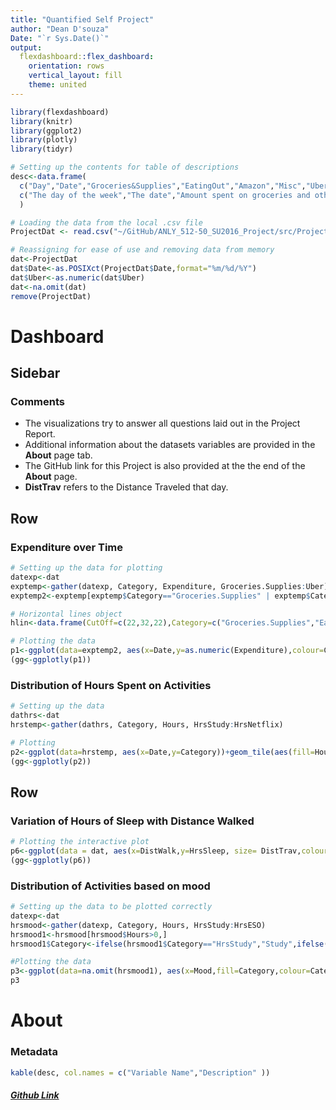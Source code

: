 ```yaml
---
title: "Quantified Self Project"
author: "Dean D'souza"
Date: "`r Sys.Date()`"
output: 
  flexdashboard::flex_dashboard:
    orientation: rows
    vertical_layout: fill
    theme: united
---
```


```r
library(flexdashboard)
library(knitr)
library(ggplot2)
library(plotly)
library(tidyr)

# Setting up the contents for table of descriptions
desc<-data.frame(
  c("Day","Date","Groceries&Supplies","EatingOut","Amazon","Misc","Uber","OtherMOT","Total","DistTrav","DistWalk","Area","HrsSleep","HrsStudy","HrsRead","HrsYoutube","HrsNetflix","HrsESO","Mood"),
  c("The day of the week","The date","Amount spent on groceries and other supplies for the house","Amount spent on ordering from restaurants or on other items such as coffee","Amount spent on Amazon","Amount spent on other unrelated items that would normally be a one time purchase","Amount spent on Uber rides","Amount spent on other modes of transpot(mostly buses and NYC Subway)","Total Amount spent on that day","Distance traveled by modes of transport","Distance walked (leisurely or to stores and back)","Area I ended up at the end of the day","Hours of sleep I got (From the previous night to the current day)","Time spent studying (including coding and attending class, in hours)","Time spent reading (News, Papers,Reddit, etc., in hours)","Time spent watching videos on YouTube (in hours)","Time spent watching series or movies on Netflix (in hours)","Time spent on Elder Scrolls Online (in hours)","My overall mood on that day")
  )

# Loading the data from the local .csv file
ProjectDat <- read.csv("~/GitHub/ANLY_512-50_SU2016_Project/src/ProjectDat.csv")

# Reassigning for ease of use and removing data from memory
dat<-ProjectDat
dat$Date<-as.POSIXct(ProjectDat$Date,format="%m/%d/%Y")
dat$Uber<-as.numeric(dat$Uber)
dat<-na.omit(dat)
remove(ProjectDat)
```

Dashboard
=======================================================================

Sidebar {.sidebar data-width=200}
-----------------------------------------------------------------------

### Comments

* The visualizations try to answer all questions laid out in the Project Report.
* Additional information about the datasets variables are provided in the __About__ page tab.
* The GitHub link for this Project is also provided at the the end of the __About__ page.  
* __DistTrav__ refers to the Distance Traveled that day.
  
Row {data-height=575}
-----------------------------------------------------------------------

### Expenditure over Time

```r
# Setting up the data for plotting
datexp<-dat
exptemp<-gather(datexp, Category, Expenditure, Groceries.Supplies:Uber)
exptemp2<-exptemp[exptemp$Category=="Groceries.Supplies" | exptemp$Category=="EatingOut" | exptemp$Category=="Uber",]

# Horizontal lines object
hlin<-data.frame(CutOff=c(22,32,22),Category=c("Groceries.Supplies","EatingOut","Uber"))

# Plotting the data
p1<-ggplot(data=exptemp2, aes(x=Date,y=as.numeric(Expenditure),colour=Category))+geom_line()+ylab("Amount")+facet_wrap(~Category)+geom_hline(aes(yintercept=CutOff),hlin)+scale_color_brewer(palette = "Accent")+theme_dark()+theme(axis.title.x=element_text(size=10),axis.title.y=element_text(size=10))
(gg<-ggplotly(p1))
```

### Distribution of Hours Spent on Activities {data-width=365}

```r
# Setting up the data
dathrs<-dat
hrstemp<-gather(dathrs, Category, Hours, HrsStudy:HrsNetflix)

# Plotting
p2<-ggplot(data=hrstemp, aes(x=Date,y=Category))+geom_tile(aes(fill=Hours))+scale_fill_gradient(low="white", high="Brown")+scale_x_discrete(expand = c(0, 0))+scale_y_discrete(expand= c(0, 0), labels=c("Netflix","Reading","Studying","YouTube"))+ylab("Activity\n")+theme(axis.title.x=element_text(size=10),axis.title.y=element_text(size=10))
(gg<-ggplotly(p2))
```

Row {data-height=425}
-----------------------------------------------------------------------

### Variation of Hours of Sleep with Distance Walked 

```r
# Plotting the interactive plot
p6<-ggplot(data = dat, aes(x=DistWalk,y=HrsSleep, size= DistTrav,colour=DistTrav))+geom_point(aes(text=paste("Date :",dat$Date)))+geom_smooth(se=FALSE)+theme_light()+theme(axis.title.x=element_text(size=10),axis.title.y=element_text(size=10))+ylab("Hours of Sleep")+xlab("Distance Walked")+guides(size=FALSE)
(gg<-ggplotly(p6))
```

### Distribution of Activities based on mood {data-width=200}

```r
# Setting up the data to be plotted correctly
datexp<-dat
hrsmood<-gather(datexp, Category, Hours, HrsStudy:HrsESO)
hrsmood1<-hrsmood[hrsmood$Hours>0,]
hrsmood1$Category<-ifelse(hrsmood1$Category=="HrsStudy","Study",ifelse(hrsmood1$Category=="HrsRead","Reading",ifelse(hrsmood1$Category=="HrsYoutube","YouTube",ifelse(hrsmood1$Category=="HrsNetflix","Netflix",ifelse(hrsmood1$Category=="HrsESO","ESO","")))))

#Plotting the data
p3<-ggplot(data=na.omit(hrsmood1), aes(x=Mood,fill=Category,colour=Category))+geom_bar(width=1)+coord_polar(theta="y")+scale_color_brewer(palette = "Pastel1")+theme_light()+theme(axis.title.x=element_text(face="bold"))
p3
```

About
=======================================================================

### Metadata

```r
kable(desc, col.names = c("Variable Name","Description" ))
```
  
  
##### [Github Link](https://github.com/DeanDsouza25/ANLY_512-50_SU2016_Project/tree/master/src)